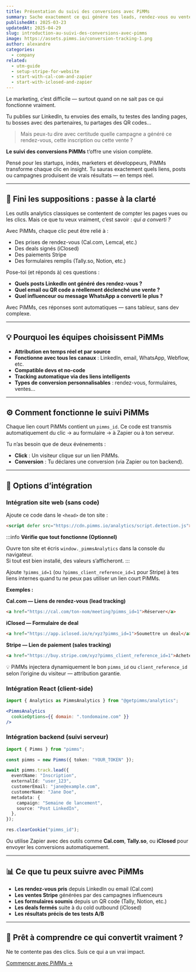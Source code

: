 ```yaml
---
title: Présentation du suivi des conversions avec PiMMs
summary: Sache exactement ce qui génère tes leads, rendez-vous ou ventes — sur tous tes canaux.
publishedAt: 2025-03-23
updatedAt: 2025-04-29
slug: introduction-au-suivi-des-conversions-avec-pimms
image: https://assets.pimms.io/conversion-tracking-1.png
author: alexandre
categories:
  - company
related:
  - utm-guide
  - setup-stripe-for-website
  - start-with-cal-com-and-zapier
  - start-with-iclosed-and-zapier
---
```


Le marketing, c’est difficile — surtout quand on ne sait pas ce qui fonctionne vraiment.

Tu publies sur LinkedIn, tu envoies des emails, tu testes des landing pages, tu bosses avec des partenaires, tu partages des QR codes…

> Mais peux-tu dire avec certitude quelle campagne a généré ce rendez-vous, cette inscription ou cette vente ?

**Le suivi des conversions PiMMs** t’offre une vision complète.

Pensé pour les startups, indés, marketers et développeurs, PiMMs transforme chaque clic en insight. Tu sauras exactement quels liens, posts ou campagnes produisent de vrais résultats — en temps réel.

---

## 🎯 Fini les suppositions : passe à la clarté

Les outils analytics classiques se contentent de compter les pages vues ou les clics.
Mais ce que tu veux vraiment, c’est savoir : _qui a converti ?_

Avec PiMMs, chaque clic peut être relié à :

- Des prises de rendez-vous (Cal.com, Lemcal, etc.)
- Des deals signés (iClosed)
- Des paiements Stripe
- Des formulaires remplis (Tally.so, Notion, etc.)

Pose-toi (et réponds à) ces questions :

- **Quels posts LinkedIn ont généré des rendez-vous ?**
- **Quel email ou QR code a réellement déclenché une vente ?**
- **Quel influenceur ou message WhatsApp a converti le plus ?**

Avec PiMMs, ces réponses sont automatiques — sans tableur, sans dev complexe.

---

## 💡 Pourquoi les équipes choisissent PiMMs

- **Attribution en temps réel et par source**
- **Fonctionne avec tous les canaux** : LinkedIn, email, WhatsApp, Webflow, etc.
- **Compatible devs et no-code**
- **Tracking automatique via des liens intelligents**
- **Types de conversion personnalisables** : rendez-vous, formulaires, ventes…

---

## ⚙️ Comment fonctionne le suivi PiMMs

Chaque lien court PiMMs contient un `pimms_id`. Ce code est transmis automatiquement du clic → au formulaire → à Zapier ou à ton serveur.

Tu n’as besoin que de deux événements :
- **Click** : Un visiteur clique sur un lien PiMMs.
- **Conversion** : Tu déclares une conversion (via Zapier ou ton backend).

---

## 🔌 Options d’intégration

### Intégration site web (sans code)

Ajoute ce code dans le `<head>` de ton site :

```html
<script defer src="https://cdn.pimms.io/analytics/script.detection.js"></script>
```

:::info
**Vérifie que tout fonctionne (Optionnel)**

Ouvre ton site et écris `window._pimmsAnalytics` dans la console du navigateur.  
Si tout est bien installé, des valeurs s’afficheront.
:::


Ajoute `?pimms_id=1` (ou `?pimms_client_reference_id=1` pour Stripe) à tes liens internes quand tu ne peux pas utiliser un lien court PiMMs.

**Exemples :**

**Cal.com — Liens de rendez-vous (lead tracking)**
```html
<a href="https://cal.com/ton-nom/meeting?pimms_id=1">Réserver</a>
```

**iClosed — Formulaire de deal**
```html
<a href="https://app.iclosed.io/e/xyz?pimms_id=1">Soumettre un deal</a>
```

**Stripe — Lien de paiement (sales tracking)**
```html
<a href="https://buy.stripe.com/xyz?pimms_client_reference_id=1">Acheter</a>
```

💡 PiMMs injectera dynamiquement le bon `pimms_id` ou `client_reference_id` selon l’origine du visiteur — attribution garantie.

### Intégration React (client-side)

```jsx
import { Analytics as PimmsAnalytics } from "@getpimms/analytics";

<PimmsAnalytics
  cookieOptions={{ domain: ".tondomaine.com" }}
/>
```

### Intégration backend (suivi serveur)

```ts
import { Pimms } from "pimms";

const pimms = new Pimms({ token: "YOUR_TOKEN" });

await pimms.track.lead({
  eventName: "Inscription",
  externalId: "user_123",
  customerEmail: "jane@example.com",
  customerName: "Jane Doe",
  metadata: {
    campaign: "Semaine de lancement",
    source: "Post LinkedIn",
  },
});

res.clearCookie("pimms_id");
```

Ou utilise Zapier avec des outils comme **Cal.com**, **Tally.so**, ou **iClosed** pour envoyer les conversions automatiquement.

---

## 📊 Ce que tu peux suivre avec PiMMs

- **Les rendez-vous pris** depuis LinkedIn ou email (Cal.com)
- **Les ventes Stripe** générées par des campagnes influenceurs
- **Les formulaires soumis** depuis un QR code (Tally, Notion, etc.)
- **Les deals fermés** suite à du cold outbound (iClosed)
- **Les résultats précis de tes tests A/B**

---

## 🚀 Prêt à comprendre ce qui convertit vraiment ?

Ne te contente pas des clics. Suis ce qui a un vrai impact.

[Commencer avec PiMMs →](https://app.pimms.io/register)